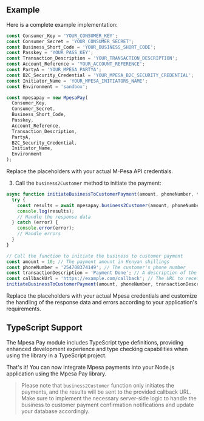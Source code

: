 ## Example

Here is a complete example implementation:

```javascript
const Consumer_Key = 'YOUR_CONSUMER_KEY';
const Consumer_Secret = 'YOUR_CONSUMER_SECRET';
const Business_Short_Code = 'YOUR_BUSINESS_SHORT_CODE';
const Passkey = 'YOUR_PASS_KEY';
const Transaction_Description = 'YOUR_TRANSACTION_DESCRIPTION';
const Account_Reference = 'YOUR_ACCOUNT_REFERENCE';
const PartyA = 'YOUR_MPESA_PARTYA';
const B2C_Security_Credential = 'YOUR_MPESA_B2C_SECURITY_CREDENTIAL';
const Initiator_Name = 'YOUR_MPESA_INITIATORS_NAME';
const Environment = 'sandbox';

const mpesapay = new MpesaPay(
  Consumer_Key,
  Consumer_Secret,
  Business_Short_Code,
  Passkey,
  Account_Reference,
  Transaction_Description,
  PartyA,
  B2C_Security_Credential,
  Initiator_Name,
  Environment
);
```

Replace the placeholders with your actual M-Pesa API credentials.

3. Call the `business2Customer` method to initiate the payment:

```javascript
async function initiateBusinessToCustomerPayment(amount, phoneNumber, transactionDescription, callbackUrl) {
  try {
    const results = await mpesapay.business2Customer(amount, phoneNumber, transactionDescription, callbackUrl);
    console.log(results);
    // Handle the response data
  } catch (error) {
    console.error(error);
    // Handle errors
  }
}

// Call the function to initiate the business to customer payment
const amount = 10; // The payment amount in Kenyan shillings
const phoneNumber = '254708374149'; // The customer's phone number
const transactionDescription = 'Payment Done'; // A description of the payment
const callbackUrl = 'https://example.com/callback'; // The URL to receive payment status updates
initiateBusinessToCustomerPayment(amount, phoneNumber, transactionDescription, callbackUrl);
```

Replace the placeholders with your actual Mpesa credentials and customize the handling of the response data and errors according to your application's requirements.


## TypeScript Support

The Mpesa Pay module includes TypeScript type definitions, providing enhanced development experience and type checking capabilities when using the library in a TypeScript project.


That's it! You can now integrate Mpesa payments into your Node.js application using the Mpesa Pay library.

> Please note that ```business2Customer``` function only initiates the payments, and the results will be sent to the provided callback URL. Make sure to implement the necessary server-side logic to handle the business to customer payment confirmation notifications and update your database accordingly.

